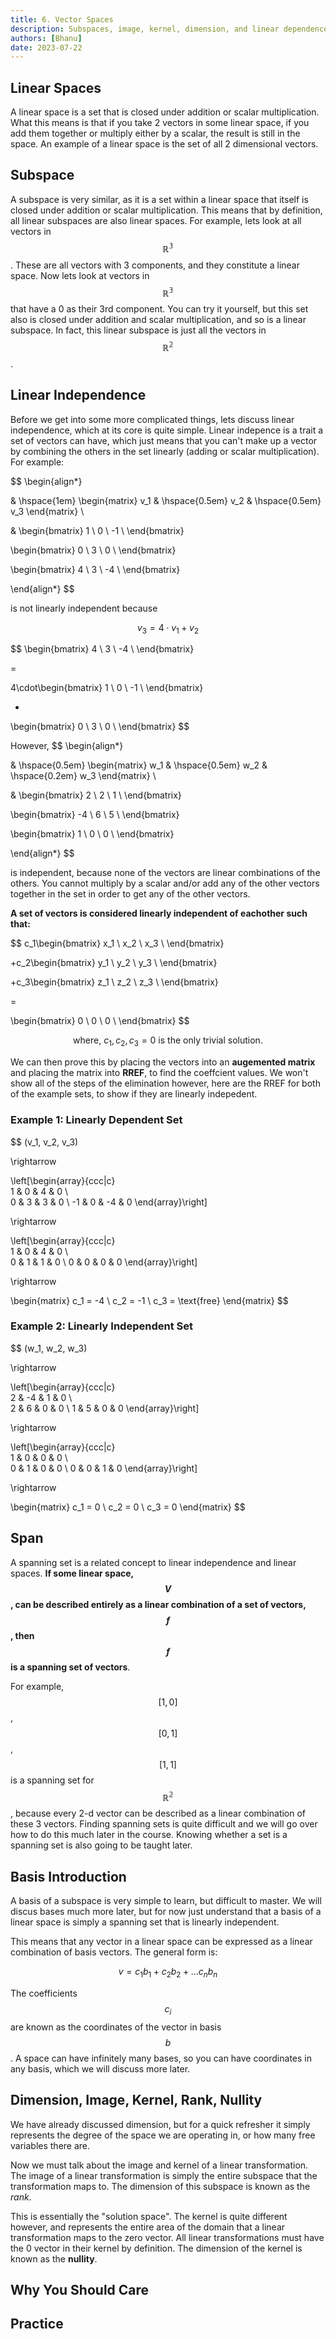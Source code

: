 ```yaml
---
title: 6. Vector Spaces
description: Subspaces, image, kernel, dimension, and linear dependence.
authors: [Bhanu]
date: 2023-07-22
---
```


## Linear Spaces
A linear space is a set that is closed under addition or scalar multiplication. What this means is that if you take 2 vectors in some linear space, if you add them together or multiply either by a scalar, the result is still in the space. An example of a linear space is the set of all 2 dimensional vectors. 

## Subspace
A subspace is very similar, as it is a set within a linear space that itself is closed under addition or scalar multiplication. This means that by definition, all linear subspaces are also linear spaces. For example, lets look at all vectors in $$\mathbb{R^3}$$. These are all vectors with 3 components, and they constitute a linear space. Now lets look at vectors in $$\mathbb{R^3}$$ that have a 0 as their 3rd component. You can try it yourself, but this set also is closed under addition and scalar multiplication, and so is a linear subspace. In fact, this linear subspace is just all the vectors in $$\mathbb{R^2}$$.

## Linear Independence

Before we get into some more complicated things, lets discuss linear independence, which at its core is quite simple. Linear indepence is a trait a set of vectors can have, which just means that you can't make up a vector by combining the others in the set linearly (adding or scalar multiplication). For example:

$$
\begin{align*}

& \hspace{1em} \begin{matrix} v_1 & \hspace{0.5em} v_2 & \hspace{0.5em} v_3 \end{matrix} \\

& \begin{bmatrix}
1 \\
0 \\
-1 \\
\end{bmatrix}

\begin{bmatrix}
0 \\
3 \\
0 \\
\end{bmatrix}

\begin{bmatrix}
4 \\
3 \\
-4 \\
\end{bmatrix}

\end{align*}
$$

is not linearly independent because

$$
v_3 = 4\cdot v_1 + v_2 
$$

$$
\begin{bmatrix}
4 \\
3 \\
-4 \\
\end{bmatrix}

=

4\cdot\begin{bmatrix}
1 \\
0 \\
-1 \\
\end{bmatrix}

+

\begin{bmatrix}
0 \\
3 \\
0 \\
\end{bmatrix}
$$

However,
$$
\begin{align*}

& \hspace{0.5em} \begin{matrix} w_1 & \hspace{0.5em} w_2 & \hspace{0.2em} w_3 \end{matrix} \\

& \begin{bmatrix}
2 \\
2 \\
1 \\
\end{bmatrix}

\begin{bmatrix}
-4 \\
6 \\
5 \\
\end{bmatrix}

\begin{bmatrix}
1 \\
0 \\
0 \\
\end{bmatrix}

\end{align*}
$$

is independent, because none of the vectors are linear combinations of the others. You cannot multiply by a scalar and/or add any of the other vectors together in the set in order to get any of the other vectors. 

**A set of vectors is considered linearly independent of eachother such that:**

$$
c_1\begin{bmatrix}
x_1 \\
x_2 \\
x_3 \\
\end{bmatrix}

+c_2\begin{bmatrix}
y_1 \\
y_2 \\
y_3 \\
\end{bmatrix}

+c_3\begin{bmatrix}
z_1 \\
z_2 \\
z_3 \\
\end{bmatrix}

=

\begin{bmatrix}
0 \\
0 \\
0 \\
\end{bmatrix}
$$

$$
\text{where,  } c_1, c_2, c_3 =0 \text{ is the only trivial solution.}
$$

We can then prove this by placing the vectors into an **augemented matrix** and placing the matrix into **RREF**, to find the coeffcient values. We won't show all of the steps of the elimination however, here are the RREF for both of the example sets, to show if they are linearly indepedent.

### Example 1: Linearly Dependent Set


$$
(v_1, v_2, v_3)

\rightarrow

\left[\begin{array}{ccc|c}  
 1 & 0 & 4 & 0 \\  
 0 & 3 & 3 & 0 \\
 -1 & 0 & -4 & 0
\end{array}\right]

\rightarrow

\left[\begin{array}{ccc|c}  
 1 & 0 & 4 & 0 \\  
 0 & 1 & 1 & 0 \\
 0 & 0 & 0 & 0
\end{array}\right]

\rightarrow

\begin{matrix}
c_1 = -4 \\
c_2 = -1 \\
c_3 = \text{free}
\end{matrix}
$$

### Example 2: Linearly Independent Set
$$
(w_1, w_2, w_3)

\rightarrow

\left[\begin{array}{ccc|c}  
 2 & -4 & 1 & 0 \\  
 2 & 6 & 0 & 0 \\
 1 & 5 & 0 & 0
\end{array}\right]

\rightarrow

\left[\begin{array}{ccc|c}  
 1 & 0 & 0 & 0 \\  
 0 & 1 & 0 & 0 \\
 0 & 0 & 1 & 0
\end{array}\right]

\rightarrow

\begin{matrix}
c_1 = 0 \\
c_2 = 0 \\
c_3 = 0
\end{matrix}
$$



## Span

A spanning set is a related concept to linear independence and linear spaces. **If some linear space, $$V$$, can be described entirely as a linear combination of a set of vectors, $$f$$, then $$f$$ is a spanning set of vectors**. 

For example, $$[1,0]$$ , $$[0,1]$$, $$[1,1]$$ is a spanning set for $$\mathbb{R^2}$$, because every 2-d vector can be described as a linear combination of these 3 vectors. Finding spanning sets is quite difficult and we will go over how to do this much later in the course. Knowing whether a set is a spanning set is also going to be taught later.

## Basis Introduction

A basis of a subspace is very simple to learn, but difficult to master. We will discus bases much more later, but for now just understand that a basis of a linear space is simply a spanning set that is linearly independent.

This means that any vector in a linear space can be expressed as a linear combination of basis vectors. The general form is:

$$
v = c_1b_1 + c_2b_2 + \dots c_nb_n
$$

The coefficients $$c_i$$ are known as the coordinates of the vector in basis $$b$$. A space can have infinitely many bases, so you can have coordinates in any basis, which we will discuss more later.


## Dimension, Image, Kernel, Rank, Nullity
We have already discussed dimension, but for a quick refresher it simply represents the degree of the space we are operating in, or how many free variables there are.

Now we must talk about the image and kernel of a linear transformation. The image of a linear transformation is simply the entire subspace that the transformation maps to. The dimension of this subspace is known as the _rank_.

This is essentially the "solution space". The kernel is quite different however, and represents the entire area of the domain that a linear transformation maps to the zero vector. All linear transformations must have the 0 vector in their kernel by definition. The dimension of the kernel is known as the __nullity__.

## Why You Should Care

## Practice
